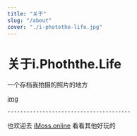 ```yaml
---
title: "关于"
slug: "/about"
cover: "./i-photothe-life.jpg"
---
```


# 关于i.Phoththe.Life

一个存档我拍摄的照片的地方

[img](http://s5dx8h0rq.bkt.clouddn.com/i-photothe-life.jpg)

    ---------------------------------------


也欢迎去 [iMoss.online](https://imoss.online "iMoss.online") 看看其他好玩的


